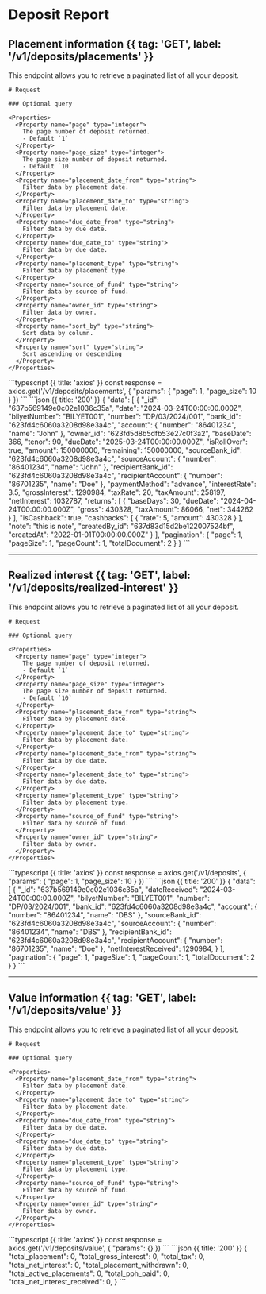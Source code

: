 
# Deposit Report

## Placement information {{ tag: 'GET', label: '/v1/deposits/placements' }}

<Row>
  <Col>
    This endpoint allows you to retrieve a paginated list of all your deposit.

    # Request

    ### Optional query

    <Properties>
      <Property name="page" type="integer">
        The page number of deposit returned.
        - Default `1`
      </Property>
      <Property name="page_size" type="integer">
        The page size number of deposit returned.
        - Default `10`
      </Property>
      <Property name="placement_date_from" type="string">
        Filter data by placement date.
      </Property>
      <Property name="placement_date_to" type="string">
        Filter data by placement date.
      </Property>
      <Property name="due_date_from" type="string">
        Filter data by due date.
      </Property>
      <Property name="due_date_to" type="string">
        Filter data by due date.
      </Property>
      <Property name="placement_type" type="string">
        Filter data by placement type.
      </Property>
      <Property name="source_of_fund" type="string">
        Filter data by source of fund.
      </Property>
      <Property name="owner_id" type="string">
        Filter data by owner.
      </Property>
      <Property name="sort_by" type="string">
        Sort data by column.
      </Property>
      <Property name="sort" type="string">
        Sort ascending or descending
      </Property>
    </Properties>
  </Col>

  <Col sticky>
    <CodeGroup title="Request" tag="GET" label="/v1/deposits">
      ```typescript {{ title: 'axios' }}
      const response = axios.get('/v1/deposits/placements', {
        "params": {
          "page": 1,
          "page_size": 10
        }
      })
      ```
    </CodeGroup>
    <CodeGroup title="Response">
      ```json {{ title: '200' }}
        {
          "data": [
            {
              "_id": "637b569149e0c02e1036c35a",
              "date": "2024-03-24T00:00:00.000Z",
              "bilyetNumber": "BILYET001",
              "number": "DP/03/2024/001",
              "bank_id": "623fd4c6060a3208d98e3a4c",
              "account": {
                "number": "86401234",
                "name": "John"
              },
              "owner_id": "623fd5d8b5dfb53e27c0f3a2",
              "baseDate": 366,
              "tenor": 90,
              "dueDate": "2025-03-24T00:00:00.000Z",
              "isRollOver": true,
              "amount": 150000000,
              "remaining": 150000000,
              "sourceBank_id": "623fd4c6060a3208d98e3a4c",
              "sourceAccount": {
                "number": "86401234",
                "name": "John"
              },
              "recipientBank_id": "623fd4c6060a3208d98e3a4c",
              "recipientAccount": {
                "number": "86701235",
                "name": "Doe"
              },
              "paymentMethod": "advance",
              "interestRate": 3.5,
              "grossInterest": 1290984,
              "taxRate": 20,
              "taxAmount": 258197,
              "netInterest": 1032787,
              "returns": [
                {
                  "baseDays": 30,
                  "dueDate": "2024-04-24T00:00:00.000Z",
                  "gross": 430328,
                  "taxAmount": 86066,
                  "net": 344262
                }
              ],
              "isCashback": true,
              "cashbacks": [
                {
                  "rate": 5,
                  "amount": 430328
                }
              ],
              "note": "this is note",
              "createdBy_id": "637d83d15d2be122007524bf",
              "createdAt": "2022-01-01T00:00:00.000Z"
            }
          ],
          "pagination": {
            "page": 1,
            "pageSize": 1,
            "pageCount": 1,
            "totalDocument": 2
          }
        }
      ```
    </CodeGroup>
  </Col>
</Row>

---

## Realized interest {{ tag: 'GET', label: '/v1/deposits/realized-interest' }}

<Row>
  <Col>
    This endpoint allows you to retrieve a paginated list of all your deposit.

    # Request

    ### Optional query

    <Properties>
      <Property name="page" type="integer">
        The page number of deposit returned.
        - Default `1`
      </Property>
      <Property name="page_size" type="integer">
        The page size number of deposit returned.
        - Default `10`
      </Property>
      <Property name="placement_date_from" type="string">
        Filter data by placement date.
      </Property>
      <Property name="placement_date_to" type="string">
        Filter data by placement date.
      </Property>
      <Property name="placement_date_from" type="string">
        Filter data by due date.
      </Property>
      <Property name="placement_date_to" type="string">
        Filter data by due date.
      </Property>
      <Property name="placement_type" type="string">
        Filter data by placement type.
      </Property>
      <Property name="source_of_fund" type="string">
        Filter data by source of fund.
      </Property>
      <Property name="owner_id" type="string">
        Filter data by owner.
      </Property>
    </Properties>
  </Col>

  <Col sticky>
    <CodeGroup title="Request" tag="GET" label="/v1/deposits">
      ```typescript {{ title: 'axios' }}
      const response = axios.get('/v1/deposits', {
        "params": {
          "page": 1,
          "page_size": 10
        }
      })
      ```
    </CodeGroup>
    <CodeGroup title="Response">
      ```json {{ title: '200' }}
        {
          "data": [
            {
              "_id": "637b569149e0c02e1036c35a",
              "dateReceived": "2024-03-24T00:00:00.000Z",
              "bilyetNumber": "BILYET001",
              "number": "DP/03/2024/001",
              "bank_id": "623fd4c6060a3208d98e3a4c",
              "account": {
                "number": "86401234",
                "name": "DBS"
              },
              "sourceBank_id": "623fd4c6060a3208d98e3a4c",
              "sourceAccount": {
                "number": "86401234",
                "name": "DBS"
              },
              "recipientBank_id": "623fd4c6060a3208d98e3a4c",
              "recipientAccount": {
                "number": "86701235",
                "name": "Doe"
              },
              "netInterestReceived": 1290984,
            }
          ],
          "pagination": {
            "page": 1,
            "pageSize": 1,
            "pageCount": 1,
            "totalDocument": 2
          }
        }
      ```
    </CodeGroup>
  </Col>
</Row>

---

## Value information {{ tag: 'GET', label: '/v1/deposits/value' }}

<Row>
  <Col>
    This endpoint allows you to retrieve a paginated list of all your deposit.

    # Request

    ### Optional query

    <Properties>
      <Property name="placement_date_from" type="string">
        Filter data by placement date.
      </Property>
      <Property name="placement_date_to" type="string">
        Filter data by placement date.
      </Property>
      <Property name="due_date_from" type="string">
        Filter data by due date.
      </Property>
      <Property name="due_date_to" type="string">
        Filter data by due date.
      </Property>
      <Property name="placement_type" type="string">
        Filter data by placement type.
      </Property>
      <Property name="source_of_fund" type="string">
        Filter data by source of fund.
      </Property>
      <Property name="owner_id" type="string">
        Filter data by owner.
      </Property>
    </Properties>
  </Col>

  <Col sticky>
    <CodeGroup title="Request" tag="GET" label="/v1/deposits/value">
      ```typescript {{ title: 'axios' }}
      const response = axios.get('/v1/deposits/value', {
        "params": {}
      })
      ```
    </CodeGroup>
    <CodeGroup title="Response">
      ```json {{ title: '200' }}
        {
          "total_placement": 0,
          "total_gross_interest": 0,
          "total_tax": 0,
          "total_net_interest": 0,
          "total_placement_withdrawn": 0,
          "total_active_placements": 0,
          "total_pph_paid": 0,
          "total_net_interest_received": 0,
        }
      ```
    </CodeGroup>
  </Col>
</Row>
